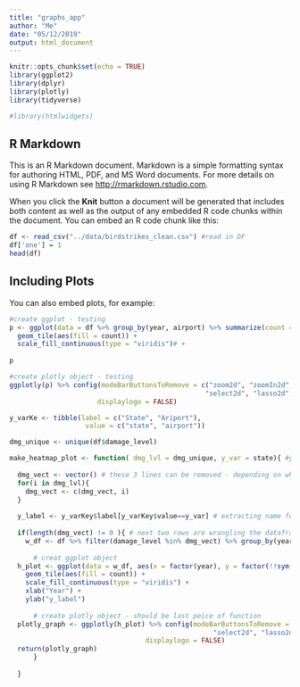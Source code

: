 ```yaml
---
title: "graphs_app"
author: "Me"
date: "05/12/2019"
output: html_document
---
```


```r
knitr::opts_chunk$set(echo = TRUE)
library(ggplot2)
library(dplyr)
library(plotly)
library(tidyverse)

#library(htmlwidgets)
```

## R Markdown

This is an R Markdown document. Markdown is a simple formatting syntax for authoring HTML, PDF, and MS Word documents. For more details on using R Markdown see <http://rmarkdown.rstudio.com>.

When you click the **Knit** button a document will be generated that includes both content as well as the output of any embedded R code chunks within the document. You can embed an R code chunk like this:

```r
df <- read_csv("../data/birdstrikes_clean.csv") #read in DF
df['one'] = 1
head(df)
```

## Including Plots

You can also embed plots, for example:

```r
#create ggplot - testing
p <- ggplot(data = df %>% group_by(year, airport) %>% summarize(count = n()), aes(x = factor(year), y = airport)) +
  geom_tile(aes(fill = count)) +
  scale_fill_continuous(type = "viridis")# +
  
p


```
```r

#create plotly object - testing
ggplotly(p) %>% config(modeBarButtonsToRemove = c("zoom2d", "zoomIn2d", "zoomOut2d", "pan2d",
                                                 "select2d", "lasso2d", "toggleSpikelines", "hoverCompareCartesian"),
                      displaylogo = FALSE)

```

```r
y_varKe <- tibble(label = c("State", "Ariport"),
                   value = c("state", "airport"))

dmg_unique <- unique(df$damage_level)

make_heatmap_plot <- function( dmg_lvl = dmg_unique, y_var = state){ #years = c(1990,2002)
    
  dmg_vect <- vector() # these 3 lines can be removed - depending on what form the call back takes
  for(i in dmg_lvl){
    dmg_vect <- c(dmg_vect, i) 
  }
    
  y_label <- y_varKey$label[y_varKey$value==y_var] # extracting name for the y label from table defined outside of function
    
  if(length(dmg_vect) != 0 ){ # next two rows are wrangling the dataframe
    w_df <- df %>% filter(damage_level %in% dmg_vect) %>% group_by(year, !!sym(y_var)) %>%   summarize(count = n())
      
      # creat ggplot object
  h_plot <- ggplot(data = w_df, aes(x = factor(year), y = factor(!!sym(y_var)))) +
    geom_tile(aes(fill = count)) +
    scale_fill_continuous(type = "viridis") +
    xlab("Year") + 
    ylab("y_label")
      
      # create plotly object - should be last peice of function 
  plotly_graph <- ggplotly(h_plot) %>% config(modeBarButtonsToRemove = c("zoom2d", "zoomIn2d", "zoomOut2d", "pan2d",
                                                   "select2d", "lasso2d", "toggleSpikelines", "hoverCompareCartesian"),
                                  displaylogo = FALSE)
  return(plotly_graph)
      }
    
  }
```


```r


```






